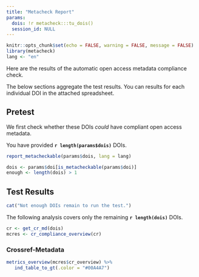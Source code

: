 ```yaml
---
title: "Metacheck Report"
params:
  dois: !r metacheck:::tu_dois()
  session_id: NULL
---
```


<!-- this file always has to be in sync with other language versions -->

```r
knitr::opts_chunk$set(echo = FALSE, warning = FALSE, message = FALSE)
library(metacheck)
lang <- "en"
```

Here are the results of the automatic open access metadata compliance check.

The below sections aggregate the test results.
You can results for each individual DOI in the attached spreadsheet.

## Pretest

We first check whether these DOIs *could* have compliant open access metadata.

You have provided **`r length(params$dois)`** DOIs.

```r
report_metacheckable(params$dois, lang = lang)
```

```r
dois <- params$doi[is_metacheckable(params$doi)]
enough <- length(dois) > 1
```

## Test Results

```r
cat("Not enough DOIs remain to run the test.")
```

The following analysis covers only the remaining **`r length(dois)`** DOIs.

```r
cr <- get_cr_md(dois)
mcres <- cr_compliance_overview(cr)
```


### Crossref-Metadata

```r
metrics_overview(mcres$cr_overview) %>%
   ind_table_to_gt(.color = "#00A4A7")
```
